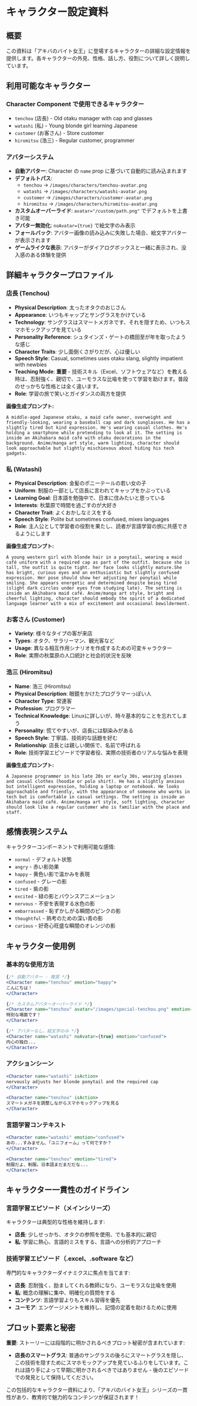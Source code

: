 # キャラクター設定資料

## 概要

この資料は「アキバのバイト女王」に登場するキャラクターの詳細な設定情報を提供します。各キャラクターの外見、性格、話し方、役割について詳しく説明しています。

## 利用可能なキャラクター

### Character Component で使用できるキャラクター
- `tenchou` (店長) - Old otaku manager with cap and glasses
- `watashi` (私) - Young blonde girl learning Japanese
- `customer` (お客さん) - Store customer
- `hiromitsu` (浩三) - Regular customer, programmer

### アバターシステム
- **自動アバター**: Character の `name` prop に基づいて自動的に読み込まれます
- **デフォルトパス**: 
  - `tenchou` → `/images/characters/tenchou-avatar.png`
  - `watashi` → `/images/characters/watashi-avatar.png`
  - `customer` → `/images/characters/customer-avatar.png`
  - `hiromitsu` → `/images/characters/hiromitsu-avatar.png`
- **カスタムオーバーライド**: `avatar="/custom/path.png"` でデフォルトを上書き可能
- **アバター無効化**: `noAvatar={true}` で絵文字のみ表示
- **フォールバック**: アバター画像の読み込みに失敗した場合、絵文字アバターが表示されます
- **ゲームライクな表示**: アバターがダイアログボックスと一緒に表示され、没入感のある体験を提供

## 詳細キャラクタープロファイル

### 店長 (Tenchou)
- **Physical Description**: 太ったオタクのおじさん
- **Appearance**: いつもキャップとサングラスをかけている
- **Technology**: サングラスはスマートメガネです、それを隠すため、いつもスマホモックアップを見ている
- **Personality Reference**: シュタインズ・ゲートの橋田至が年を取ったような感じ
- **Character Traits**: 少し面倒くさがりだが、心は優しい
- **Speech Style**: Casual, sometimes uses otaku slang, slightly impatient with newbies
- **Teaching Mode**: **重要** - 技術スキル（Excel、ソフトウェアなど）を教える時は、忍耐強く、親切で、ユーモラスな比喩を使って学習を助けます。普段のせっかちな性格とは全く違います。
- **Role**: 学習の旅で笑いとガイダンスの両方を提供

**画像生成プロンプト:**
```
A middle-aged Japanese otaku, a maid cafe owner, overweight and friendly-looking, wearing a baseball cap and dark sunglasses. He has a slightly tired but kind expression. He's wearing casual clothes. He's holding a smartphone while pretending to look at it. The setting is inside an Akihabara maid café with otaku decorations in the background. Anime/manga art style, warm lighting, character should look approachable but slightly mischievous about hiding his tech gadgets.
```

### 私 (Watashi)
- **Physical Description**: 金髪のポニーテールの若い女の子
- **Uniform**: 制服の一部として店長に言われてキャップをかぶっている
- **Learning Goal**: 日本語を勉強中で、日本に住みたいと思っている
- **Interests**: 秋葉原で時間を過ごすのが大好き
- **Character Trait**: よくおかしなミスをする
- **Speech Style**: Polite but sometimes confused, mixes languages
- **Role**: 主人公として学習者の役割を果たし、読者が言語学習の旅に共感できるようにします

**画像生成プロンプト:**
```
A young western girl with blonde hair in a ponytail, wearing a maid café uniform with a required cap as part of the outfit. because she is tall, the outfit is quite tight. her face looks slightly mature.She has bright, curious eyes and an enthusiastic but slightly confused expression. Her pose should show her adjusting her ponytail while smiling. She appears energetic and determined despite being tired (slight dark circles under eyes from studying late). The setting is inside an Akihabara maid café. Anime/manga art style, bright and cheerful lighting, character should embody the spirit of a dedicated language learner with a mix of excitement and occasional bewilderment.
```

### お客さん (Customer)
- **Variety**: 様々なタイプの客が来店
- **Types**: オタク、サラリーマン、観光客など
- **Usage**: 異なる相互作用シナリオを作成するための可変キャラクター
- **Role**: 実際の秋葉原の人口統計と社会的状況を反映

### 浩三 (Hiromitsu)
- **Name**: 浩三 (Hiromitsu)
- **Physical Description**: 眼鏡をかけたプログラマーっぽい人
- **Character Type**: 常連客
- **Profession**: プログラマー
- **Technical Knowledge**: Linuxに詳しいが、時々基本的なことを忘れてしまう
- **Personality**: 慌てやすいが、店長には馴染みがある
- **Speech Style**: 丁寧語、技術的な話題を好む
- **Relationship**: 店長とは親しい関係で、名前で呼ばれる
- **Role**: 技術学習エピソードで学習者役、実際の技術者のリアルな悩みを表現

**画像生成プロンプト:**
```
A Japanese programmer in his late 20s or early 30s, wearing glasses and casual clothes (hoodie or polo shirt). He has a slightly anxious but intelligent expression, holding a laptop or notebook. He looks approachable and friendly, with the appearance of someone who works in tech but is comfortable in casual settings. The setting is inside an Akihabara maid café. Anime/manga art style, soft lighting, character should look like a regular customer who is familiar with the place and staff.
```

## 感情表現システム

キャラクターコンポーネントで利用可能な感情:
- `normal` - デフォルト状態
- `angry` - 赤い影効果
- `happy` - 黄色い影で温かみを表現
- `confused` - グレーの影
- `tired` - 紫の影
- `excited` - 緑の影とバウンスアニメーション
- `nervous` - 不安を表現する水色の影
- `embarrassed` - 恥ずかしがる瞬間のピンクの影
- `thoughtful` - 熟考のための深い青の影
- `curious` - 好奇心旺盛な瞬間のオレンジの影

## キャラクター使用例

### 基本的な使用方法
```jsx
{/* 自動アバター - 推奨 */}
<Character name="tenchou" emotion="happy">
こんにちは！
</Character>

{/* カスタムアバターオーバーライド */}
<Character name="tenchou" avatar="/images/special-tenchou.png" emotion="happy">
特別な場面です！
</Character>

{/* アバターなし、絵文字のみ */}
<Character name="watashi" noAvatar={true} emotion="confused">
内心の独白...
</Character>
```

### アクションシーン
```jsx
<Character name="watashi" isAction>
nervously adjusts her blonde ponytail and the required cap
</Character>

<Character name="tenchou" isAction>
スマートメガネを調整しながらスマホモックアップを見る
</Character>
```

### 言語学習コンテキスト
```jsx
<Character name="watashi" emotion="confused">
あの...すみません、「ユニフォーム」って何ですか？
</Character>

<Character name="tenchou" emotion="tired">
制服だよ、制服。日本語まだまだだな...
</Character>
```

## キャラクター一貫性のガイドライン

### 言語学習エピソード（メインシリーズ）
キャラクターは典型的な性格を維持します:
- **店長**: 少しせっかち、オタクの参照を使用、でも基本的に親切
- **私**: 学習に熱心、言語的ミスをする、言語への分析的アプローチ

### 技術学習エピソード（.excel、.software など）
専門的なキャラクターダイナミクスに焦点を当てます:
- **店長**: 忍耐強く、励ましてくれる教師になり、ユーモラスな比喩を使用
- **私**: 概念の理解に集中、明確化の質問をする
- **コンテンツ**: 言語学習よりもスキル習得を優先
- **ユーモア**: エンゲージメントを維持し、記憶の定着を助けるために使用

## プロット要素と秘密

**重要**: ストーリーには段階的に明かされるべきプロット秘密が含まれています:
- **店長のスマートグラス**: 普通のサングラスの後ろにスマートグラスを隠し、この技術を隠すためにスマホモックアップを見ているふりをしています。これは語り手によって早期に明かされるべきではありません - 後のエピソードでの発見として保持してください。

この包括的なキャラクター資料により、「アキバのバイト女王」シリーズの一貫性があり、教育的で魅力的なコンテンツが保証されます！
